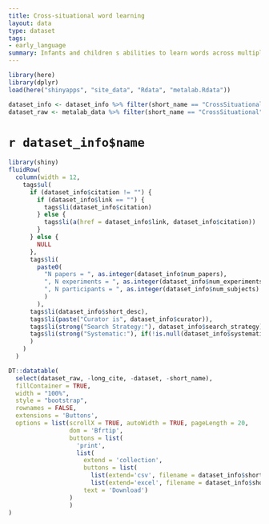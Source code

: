 ```yaml
---
title: Cross-situational word learning
layout: data
type: dataset
tags: 
- early_language
summary: Infants and children s abilities to learn words across multiple ambiguous situations.<br>16 papers | 50 experiments | 2271 subjects
---
```


```r
library(here)
library(dplyr)
load(here("shinyapps", "site_data", "Rdata", "metalab.Rdata"))

dataset_info <- dataset_info %>% filter(short_name == "CrossSituational")
dataset_raw <- metalab_data %>% filter(short_name == "CrossSituational")

```
# `r dataset_info$name` 

```r
library(shiny)
fluidRow(
  column(width = 12,
    tags$ul(
      if (dataset_info$citation != "") {
        if (dataset_info$link == "") {
          tags$li(dataset_info$citation)
        } else {
          tags$li(a(href = dataset_info$link, dataset_info$citation))
        } 
      } else {
        NULL
      },
      tags$li(
        paste0(
          "N papers = ", as.integer(dataset_info$num_papers),
          ", N experiments = ", as.integer(dataset_info$num_experiments),
          ", N participants = ", as.integer(dataset_info$num_subjects)
          )
        ),
      tags$li(dataset_info$short_desc),
      tags$li(paste("Curator is", dataset_info$curator)),
      tags$li(strong("Search Strategy:"), dataset_info$search_strategy),
      tags$li(strong("Systematic:"), if(!is.null(dataset_info$systematic) && dataset_info$systematic) "yes" else "no")       
      )
    )
  )
```

```r

DT::datatable(
  select(dataset_raw, -long_cite, -dataset, -short_name),
  fillContainer = TRUE,
  width = "100%",
  style = "bootstrap",
  rownames = FALSE,
  extensions = 'Buttons',
  options = list(scrollX = TRUE, autoWidth = TRUE, pageLength = 20, 
                 dom = 'Bfrtip', 
                 buttons = list(
                   'print', 
                   list(
                     extend = 'collection',
                     buttons = list(
                       list(extend='csv', filename = dataset_info$short_name),
                       list(extend='excel', filename = dataset_info$short_name)),
                     text = 'Download')
                 )
                 )
)

```

<script>
// $('.tab-pane > div').css("width", '100%');
</script>

